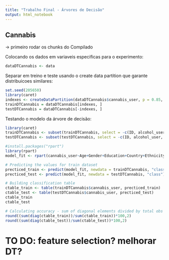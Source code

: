 ```yaml
---
title: "Trabalho Final - Árvores de Decisão"
output: html_notebook
---
```


## Cannabis

-> primeiro rodar os chunks do Compilado

Colocando os dados em variaveis especificas para o experimento:

```r
dataDTCannabis <- data
```

Separar em treino e teste usando o create data partition que garante distribuicoes similares:

```r
set.seed(205650)
library(caret)
indexes <- createDataPartition(dataDTCannabis$cannabis_user, p = 0.85, list = FALSE)
trainDTCannabis = dataDTCannabis[indexes, ]
testDTCannabis = dataDTCannabis[-indexes, ]
```

Testando o modelo da árvore de decisão:
```r
library(caret)
trainDTCannabis <- subset(trainDTCannabis, select = -c(ID, alcohol_user, ecstasy_user, stimulating_user))
testDTCannabis <- subset(testDTCannabis, select = -c(ID, alcohol_user, ecstasy_user, stimulating_user))

#install.packages("rpart")
library(rpart)
model_fit <- rpart(cannabis_user~Age+Gender+Education+Country+Ethnicity+NScore+EScore+OScore+AScore+CScore, data = trainDTCannabis, method = "class")

# Predicting the values for train dataset
precticed_train <- predict(model_fit, newdata = trainDTCannabis, "class")
precticed_test <- predict(model_fit, newdata = testDTCannabis, "class")

# Building classification table
ctable_train <- table(trainDTCannabis$cannabis_user, precticed_train)
ctable_test <- table(testDTCannabis$cannabis_user, precticed_test)
ctable_train
ctable_test

# Calculating accuracy - sum of diagonal elements divided by total obs
round((sum(diag(ctable_train))/sum(ctable_train))*100,2)
round((sum(diag(ctable_test))/sum(ctable_test))*100,2)


```

# TO DO: feature selection? melhorar DT?